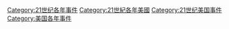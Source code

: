 [[Category:21世纪各年事件|Category:21世纪各年事件]]
[[Category:21世紀各年美國|Category:21世紀各年美國]]
[[Category:21世纪美国事件|Category:21世纪美国事件]]
[[Category:美国各年事件|Category:美国各年事件]]